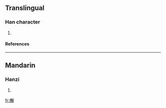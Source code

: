 ==Translingual==
===Han character===
{{Han char|rn=75|rad=木|as=16|sn=20|four=4299<sub>4</sub>|canj=木弓火木 (DNFD)}}
# {{defn|Han|sort=木16}}
====References====
{{Han ref|kx=0561.290|dkj=15859|dj=0950.180|hdz=21317.070|uh=6AEF|ud=27375|bh=F45A|bd=62554}}

----
==Mandarin==
===Hanzi===
{{cmn-hanzi|pin=[[sū]] (su1)|wg=su<sup>1</sup>}}
# {{defn|Mandarin}}

[[fr:櫯]]